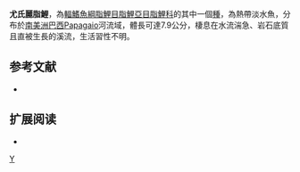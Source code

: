 {{Speciesbox 
| taxon = Astyanax utiariti
| status = NE
| status_system = IUCN3.1
| authority =  [[Bertaco|Bertaco]] & [[Garutti|Garutti]], 2007
| synonyms = 
}}
'''尤氏麗脂鯉'''，為[[輻鰭魚綱|輻鰭魚綱]][[脂鯉目|脂鯉目]][[脂鯉亞目|脂鯉亞目]][[脂鯉科|脂鯉科]]的其中一個[[種|種]]，為熱帶淡水魚，分布於[[南美洲|南美洲]][[巴西|巴西]]Papagaio河流域，體長可達7.9公分，棲息在水流湍急、岩石底質且直被生長的溪流，生活習性不明。

==参考文献==
{{refbegin}}
*{{FishBase_species|genus=Astyanax|species=utiariti|year=2013|month=11}}
{{refend}}

== 扩展阅读 ==
{{refbegin}}
*{{wikispecies-inline|Astyanax utiariti|尤氏麗脂鯉}}
{{refend}}
{{Taxonbar|from=Q5479967}}

[[Category:麗脂鯉屬|Y]]


{{魚類小作品}}